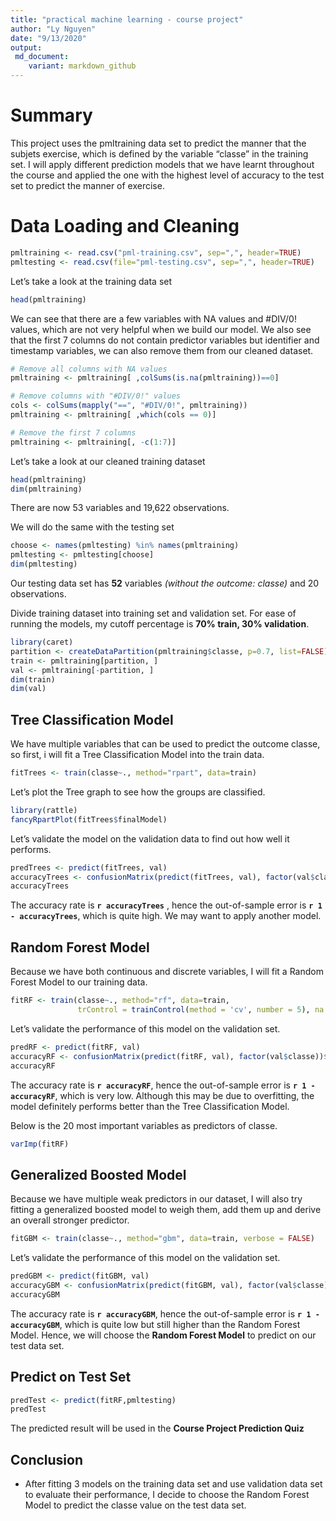 ```yaml
---
title: "practical machine learning - course project"
author: "Ly Nguyen"
date: "9/13/2020"
output: 
 md_document:
    variant: markdown_github
---
```


# Summary 
This project uses the pmltraining data set to predict the manner that the subjets exercise, which is defined by the variable "classe" in the training set. I will apply different prediction models that we have learnt throughout the course and applied the one with the highest level of accuracy to the test set to predict the manner of exercise. 

# Data Loading and Cleaning 
``` r
pmltraining <- read.csv("pml-training.csv", sep=",", header=TRUE)
pmltesting <- read.csv(file="pml-testing.csv", sep=",", header=TRUE)
```

Let's take a look at the training data set 
``` r
head(pmltraining)
```

We can see that there are a few variables with NA values and #DIV/0! values, which are not very helpful when we build our model. We also see that the first 7 columns do not contain predictor variables but identifier and timestamp variables, we can also remove them from our cleaned dataset. 
``` r
# Remove all columns with NA values 
pmltraining <- pmltraining[ ,colSums(is.na(pmltraining))==0]

# Remove columns with "#DIV/0!" values
cols <- colSums(mapply("==", "#DIV/0!", pmltraining))
pmltraining <- pmltraining[ ,which(cols == 0)]

# Remove the first 7 columns
pmltraining <- pmltraining[, -c(1:7)]
```

Let's take a look at our cleaned training dataset 
```r
head(pmltraining)
dim(pmltraining) 
```

There are now 53 variables and 19,622 observations. 

We will do the same with the testing set 
```r
choose <- names(pmltesting) %in% names(pmltraining)
pmltesting <- pmltesting[choose]
dim(pmltesting)
```

Our testing data set has **52** variables *(without the outcome: classe)* and 20 observations. 

Divide training dataset into training set and validation set. 
For ease of running the models, my cutoff percentage is **70% train, 30% validation**. 
``` r
library(caret)
partition <- createDataPartition(pmltraining$classe, p=0.7, list=FALSE)
train <- pmltraining[partition, ]
val <- pmltraining[-partition, ]
dim(train)
dim(val)
```

## Tree Classification Model 
We have multiple variables that can be used to predict the outcome classe, so first, i will fit a Tree Classification Model into the train data. 
``` r
fitTrees <- train(classe~., method="rpart", data=train)
```

Let's plot the Tree graph to see how the groups are classified. 
``` r
library(rattle)
fancyRpartPlot(fitTrees$finalModel)
```

Let's validate the model on the validation data to find out how well it performs. 
``` r
predTrees <- predict(fitTrees, val)
accuracyTrees <- confusionMatrix(predict(fitTrees, val), factor(val$classe))$overall[[1]]
accuracyTrees 

```

The accuracy rate is **`r accuracyTrees`** , hence the out-of-sample error is **`r 1 - accuracyTrees`**, which is quite high. We may want to apply another model. 

## Random Forest Model
Because we have both continuous and discrete variables, I will fit a Random Forest Model to our training data. 
``` r
fitRF <- train(classe~., method="rf", data=train, 
               trControl = trainControl(method = 'cv', number = 5), na.action = na.omit)
```

Let's validate the performance of this model on the validation set. 
``` r
predRF <- predict(fitRF, val)
accuracyRF <- confusionMatrix(predict(fitRF, val), factor(val$classe))$overall[[1]]
accuracyRF 
```

The accuracy rate is **`r accuracyRF`**, hence the out-of-sample error is **`r 1 - accuracyRF`**, which is very low. Although this may be due to overfitting, the model definitely performs better than the Tree Classification Model. 

Below is the 20 most important variables as predictors of classe. 
``` r
varImp(fitRF)
```

## Generalized Boosted Model
Because we have multiple weak predictors in our dataset, I will also try fitting a generalized boosted model to weigh them, add them up and derive an overall stronger predictor. 
``` r
fitGBM <- train(classe~., method="gbm", data=train, verbose = FALSE)
```

Let's validate the performance of this model on the validation set. 
``` r
predGBM <- predict(fitGBM, val) 
accuracyGBM <- confusionMatrix(predict(fitGBM, val), factor(val$classe))$overall[[1]]
accuracyGBM
```

The accuracy rate is **`r accuracyGBM`**, hence the out-of-sample error is **`r 1 - accuracyGBM`**, which is quite low but still higher than the Random Forest Model. Hence, we will choose the **Random Forest Model** to predict on our test data set. 


## Predict on Test Set 
``` r
predTest <- predict(fitRF,pmltesting)
predTest 
```


The predicted result will be used in the **Course Project Prediction Quiz**

## Conclusion 
- After fitting 3 models on the training data set and use validation data set to evaluate their performance, I decide to choose the Random Forest Model to predict the classe value on the test data set. 
